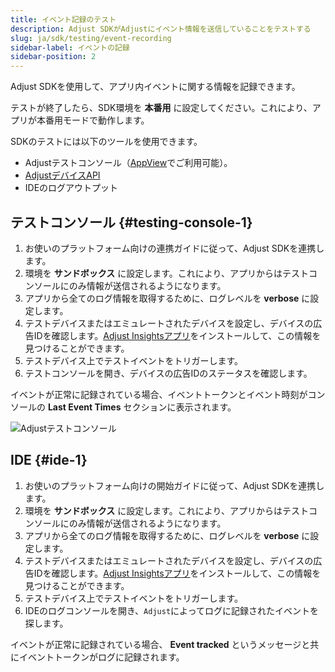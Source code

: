 ```yaml
---
title: イベント記録のテスト
description: Adjust SDKがAdjustにイベント情報を送信していることをテストする
slug: ja/sdk/testing/event-recording
sidebar-label: イベントの記録
sidebar-position: 2
---
```


Adjust SDKを使用して、アプリ内イベントに関する情報を記録できます。

<Callout type="important">

テストが終了したら、SDK環境を **本番用** に設定してください。これにより、アプリが本番用モードで動作します。

</Callout>

SDKのテストには以下のツールを使用できます。

- Adjustテストコンソール（[AppView](https://help.adjust.com/ja/article/testing-console)でご利用可能）。
- [AdjustデバイスAPI](/ja/api/device-api/inspect)
- IDEのログアウトプット

## テストコンソール {#testing-console-1}

1. お使いのプラットフォーム向けの連携ガイドに従って、Adjust SDKを連携します。
2. 環境を **サンドボックス** に設定します。これにより、アプリからはテストコンソールにのみ情報が送信されるようになります。
3. アプリから全てのログ情報を取得するために、ログレベルを **verbose** に設定します。
4. テストデバイスまたはエミュレートされたデバイスを設定し、デバイスの広告IDを確認します。[Adjust Insightsアプリ](https://apps.apple.com/us/app/adjust-insights/id1125517808)をインストールして、この情報を見つけることができます。
5. テストデバイス上でテストイベントをトリガーします。
6. テストコンソールを開き、デバイスの広告IDのステータスを確認します。

イベントが正常に記録されている場合、イベントトークンとイベント時刻がコンソールの **Last Event Times** セクションに表示されます。

![Adjustテストコンソール](@images/sdk-testing/event/testing-console.png)

## IDE {#ide-1}

1. お使いのプラットフォーム向けの開始ガイドに従って、Adjust SDKを連携します。
2. 環境を **サンドボックス** に設定します。これにより、アプリからはテストコンソールにのみ情報が送信されるようになります。
3. アプリから全てのログ情報を取得するために、ログレベルを **verbose** に設定します。
4. テストデバイスまたはエミュレートされたデバイスを設定し、デバイスの広告IDを確認します。[Adjust Insightsアプリ](https://apps.apple.com/us/app/adjust-insights/id1125517808)をインストールして、この情報を見つけることができます。
5. テストデバイス上でテストイベントをトリガーします。
6. IDEのログコンソールを開き、`Adjust`によってログに記録されたイベントを探します。

イベントが正常に記録されている場合、 **Event tracked** というメッセージと共にイベントトークンがログに記録されます。
